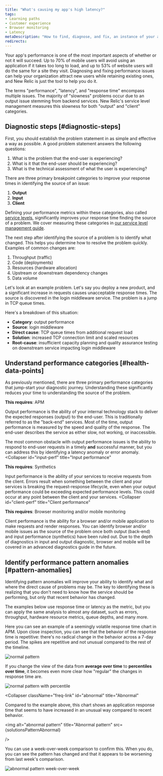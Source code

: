 ```yaml
---
title: "What's causing my app's high latency?"
tags:
- Learning paths
- Customer experience
- Browser monitoring
- Latency
metaDescription: "How to find, diagnose, and fix, an instance of your abnormal or poor app latency."
redirects:
---
```






Your app's performance is one of the most important aspects of whether or not it will succeed. Up to 70% of mobile users will avoid using an application if it takes too long to load, and up to 53% of website users will do the same for a site they visit. Diagnosing and fixing performance issues can help your organization attract new users while retaining existing ones, and New Relic is just the tool to help you do it. 

The terms "performance", "latency", and "response time" encompass multiple issues. The majority of "slowness" problems occur due to an output issue stemming from backend services. New Relic's service level management measures this slowness for both "output" and "client" categories. 

## Diagnostic steps [#diagnostic-steps]
<Steps>

<Step>
First, you should establish the problem statement in as simple and effective a way as possible. A good problem statement answers the following questions:

1. What is the problem that the end-user is experiencing?
2. What is it that the end-user should be experiencing?
3. What is the technical assessment of what the user is experiencing?
</Step>

<Step>
There are three primary breakpoint categories to improve your response times in identifying the source of an issue:

1. **Output**
2. **Input**
3. **Client**

Defining your performance metrics within these categories, also called [service levels](/docs/new-relic-solutions/observability-maturity/uptime-performance-reliability/optimize-slm-guide), significantly improves your response time finding the source of a problem. We cover measuring these categories in [our service level management guide](/docs/new-relic-solutions/observability-maturity/uptime-performance-reliability/optimize-slm-guide).
</Step>

<Step>
The next step after identifying the source of a problem is to identify what changed. This helps you determine how to resolve the problem quickly. Examples of common changes are:

1. Throughput (traffic)
2. Code (deployments)
3. Resources (hardware allocation)
4. Upstream or downstream dependency changes
5. Data volume
</Step>
</Steps>

Let's look at an example problem. Let's say you deploy a new product, and a significant increase in requests causes unacceptable response times. The source is discovered in the login middleware service. The problem is a jump in TCP queue times.

Here's a breakdown of this situation:

* **Category**: output performance
* **Source**: login middleware
* **Direct cause**: TCP queue times from additional request load
* **Solution**: increased TCP connection limit and scaled resources
* **Root-cause**: insufficient capacity planning and quality assurance testing on downstream service impacting login middleware

## Understand performance categories [#health-data-points]

As previously mentioned, there are three primary performance categories that jump-start your diagnostic journey. Understanding these significantly reduces your time to understanding the source of the problem.

<CollapserGroup>
  <Collapser
    id="output-perf"
    title="Output performance"
  >

**This requires**: APM

Output performance is the ability of your internal technology stack to deliver the expected responses (output) to the end-user. This is traditionally referred to as the "back-end" services. Most of the time, output performance is measured by the speed and quality of the response. The end-user describes the service as either slow, not working, or inaccessible.

The most common obstacle with output performance issues is the ability to respond to end-user requests in a timely **and** successful manner, but you can address this by identifying a latency anomaly or error anomaly.
</Collapser>
  <Collapser
    id="input-perf"
    title="Input performance"
  >

**This requires**: Synthetics

Input performance is the ability of your services to receive requests from the client. Errors result when something between the client and your services is breaking the request-response lifecycle, even when your output performance could be exceeding expected performance levels. This could occur at any point between the client and your services.
</Collapser>
  <Collapser
    id="client-perf"
    title="Client performance"
  >
**This requires**: Browser monitoring and/or mobile monitoring

Client performance is the ability for a browser and/or mobile application to make requests and render responses. You can identify browser and/or mobile issues as the source of the problem once both output (back-end) and input performance (synthetics) have been ruled out. Due to the depth of diagnostics in input and output diagnostic, browser and mobile will be covered in an advanced diagnostics guide in the future.
</Collapser>
</CollapserGroup>

## Identify performance pattern anomalies [#pattern-anomalies]

Identifying pattern anomalies will improve your ability to identify what and where the direct cause of problems may be. The key to identifying these is realizing that you don't need to know how the service should be performing, but only that recent behavior has changed.

The examples below use response time or latency as the metric, but you can apply the same analysis to almost any dataset, such as errors, throughput, hardware resource metrics, queue depths, and many more.

<CollapserGroup>
  <Collapser
    className="freq-link"
    id="normal"
    title="Normal"
  >
Here you can see an example of a seemingly volatile response time chart in APM. Upon close inspection, you can see that the behavior of the response time is repetitive: there's no radical change in the behavior across a 7-day period. The spikes are repetitive and not unusual compared to the rest of the timeline.

<img
  alt="normal pattern"
  title="Normal pattern"
  src={solutionsOmaUprPatternNormal}
/>

If you change the view of the data from **average over time** to **percentiles over time**, it becomes even more clear how "regular" the changes in response time are.

<img
  alt="normal pattern with percentile"
  title="Normal pattern with percentile"
  src={solutionsNormalPercentilePattern}
/>
  </Collapser>

  <Collapser
    className="freq-link"
    id="abnormal"
    title="Abnormal"
  >
Compared to the example above, this chart shows an application response time that seems to have increased in an unusual way compared to recent behavior.

<img
  alt="abnormal pattern"
  title="Abnormal pattern"
  src={solutionsPatternAbnormal}

/>

You can use a week-over-week comparison to confirm this. When you do, you can see the pattern has changed and that it appears to be worsening from last week's comparison.

<img
  alt="abnormal pattern week-over-week"
  title="Abnormal pattern week-over-week comparison"
  src={solutionsPatternAbnormalCompare}
/>
  </Collapser>
</CollapserGroup>